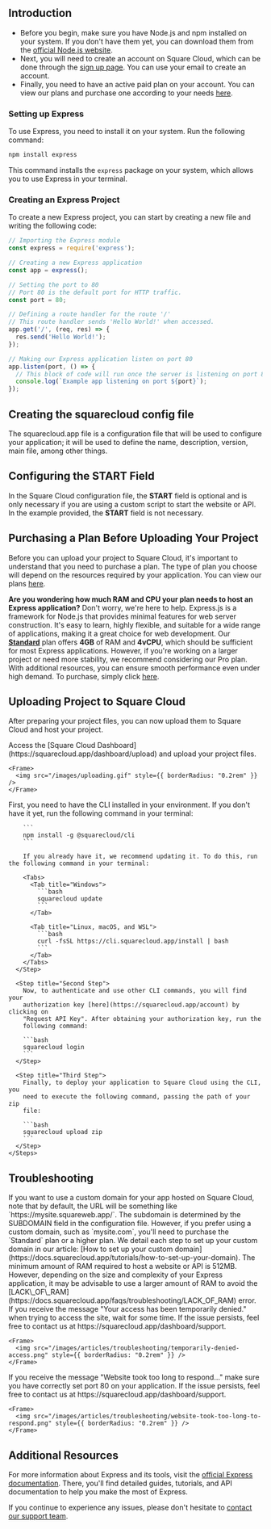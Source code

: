 ## Introduction

* Before you begin, make sure you have Node.js and npm installed on your system. If you don't have them yet, you can download them from the [official Node.js website](https://nodejs.org/).
* Next, you will need to create an account on Square Cloud, which can be done through the [sign up page](https://squarecloud.app/signup). You can use your email to create an account.
* Finally, you need to have an active paid plan on your account. You can view our plans and purchase one according to your needs [here](https://squarecloud.app/plans).

### Setting up Express

To use Express, you need to install it on your system. Run the following command:

```bash
npm install express
```

This command installs the `express` package on your system, which allows you to use Express in your terminal.

### Creating an Express Project

To create a new Express project, you can start by creating a new file and writing the following code:

```javascript app.js
// Importing the Express module
const express = require('express');

// Creating a new Express application
const app = express();

// Setting the port to 80
// Port 80 is the default port for HTTP traffic.
const port = 80;

// Defining a route handler for the route '/'
// This route handler sends 'Hello World!' when accessed.
app.get('/', (req, res) => {
  res.send('Hello World!');
});

// Making our Express application listen on port 80
app.listen(port, () => {
  // This block of code will run once the server is listening on port 80
  console.log(`Example app listening on port ${port}`);
});
```

## Creating the squarecloud config file

<Card title="Learn about: how to make the configuration file for Square Cloud." icon="link" href="https://docs.squarecloud.app/getting-started/config-file">
  The squarecloud.app file is a configuration file that will be used to configure your application; it will be used to define the name, description, version, main file, among other things.
</Card>

## Configuring the START Field

In the Square Cloud configuration file, the **START** field is optional and is only necessary if you are using a custom script to start the website or API. In the example provided, the **START** field is not necessary.

## Purchasing a Plan Before Uploading Your Project

Before you can upload your project to Square Cloud, it's important to understand that you need to purchase a plan. The type of plan you choose will depend on the resources required by your application. You can view our plans [here](https://squarecloud.app/plans).

<Note>**Are you wondering how much RAM and CPU your plan needs to host an Express application?** Don't worry, we're here to help. Express.js is a framework for Node.js that provides minimal features for web server construction. It's easy to learn, highly flexible, and suitable for a wide range of applications, making it a great choice for web development. Our **[Standard](https://squarecloud.app/pay/standard)** plan offers **4GB** of RAM and **4vCPU**, which should be sufficient for most Express applications. However, if you're working on a larger project or need more stability, we recommend considering our Pro plan. With additional resources, you can ensure smooth performance even under high demand. To purchase, simply click [here](https://squarecloud.app/pay/pro).</Note>

## Uploading Project to Square Cloud

After preparing your project files, you can now upload them to Square Cloud and host your project.

<Tabs>
  <Tab title="Dashboard Upload">
    Access the [Square Cloud
    Dashboard](https://squarecloud.app/dashboard/upload) and upload your project
    files.

    <Frame>
      <img src="/images/uploading.gif" style={{ borderRadius: "0.2rem" }} />
    </Frame>
  </Tab>

  <Tab title="CLI Upload">
    <Steps>
      <Step title="First Step">
        First, you need to have the CLI installed in your environment. If you
        don't have it yet, run the following command in your terminal:

        ```
        npm install -g @squarecloud/cli
        ```

        If you already have it, we recommend updating it. To do this, run the following command in your terminal:

        <Tabs>
          <Tab title="Windows">
            ```bash
            squarecloud update
            ```
          </Tab>

          <Tab title="Linux, macOS, and WSL">
            ```bash
            curl -fsSL https://cli.squarecloud.app/install | bash
            ```
          </Tab>
        </Tabs>
      </Step>

      <Step title="Second Step">
        Now, to authenticate and use other CLI commands, you will find your
        authorization key [here](https://squarecloud.app/account) by clicking on
        "Request API Key". After obtaining your authorization key, run the
        following command:

        ```bash
        squarecloud login
        ```
      </Step>

      <Step title="Third Step">
        Finally, to deploy your application to Square Cloud using the CLI, you
        need to execute the following command, passing the path of your zip
        file:

        ```bash
        squarecloud upload zip
        ```
      </Step>
    </Steps>
  </Tab>
</Tabs>

## Troubleshooting

<AccordionGroup>
  <Accordion title="Custom Domain" icon="globe" iconType="solid">
    If you want to use a custom domain for your app hosted on Square Cloud, note that by default, the URL will be something like `https://mysite.squareweb.app/`. The subdomain is determined by the SUBDOMAIN field in the configuration file. However, if you prefer using a custom domain, such as `mysite.com`, you'll need to purchase the `Standard` plan or a higher plan. We detail each step to set up your custom domain in our article: [How to set up your custom domain](https://docs.squarecloud.app/tutorials/how-to-set-up-your-domain).
  </Accordion>

  <Accordion title="Minimum RAM Requirements" icon="memory" iconType="solid">
    The minimum amount of RAM required to host a website or API is 512MB. However, depending on the size and complexity of your Express application, it may be advisable to use a larger amount of RAM to avoid the [LACK\_OF\_RAM](https://docs.squarecloud.app/faqs/troubleshooting/LACK_OF_RAM) error.
  </Accordion>

  <Accordion title="Temporarily Denied Access" icon="ban" iconType="solid">
    If you receive the message "Your access has been temporarily denied." when trying to access the site, wait for some time. If the issue persists, feel free to contact us at https://squarecloud.app/dashboard/support.

    <Frame>
      <img src="/images/articles/troubleshooting/temporarily-denied-access.png" style={{ borderRadius: "0.2rem" }} />
    </Frame>
  </Accordion>

  <Accordion title="Website took too long to respond..." icon="clock" iconType="solid">
    If you receive the message "Website took too long to respond..." make sure you have correctly set port 80 on your application. If the issue persists, feel free to contact us at https://squarecloud.app/dashboard/support.

    <Frame>
      <img src="/images/articles/troubleshooting/website-took-too-long-to-respond.png" style={{ borderRadius: "0.2rem" }} />
    </Frame>
  </Accordion>
</AccordionGroup>

## Additional Resources

For more information about Express and its tools, visit the [official Express documentation](https://expressjs.com/). There, you'll find detailed guides, tutorials, and API documentation to help you make the most of Express.

If you continue to experience any issues, please don't hesitate to [contact our support team](/company/support).

